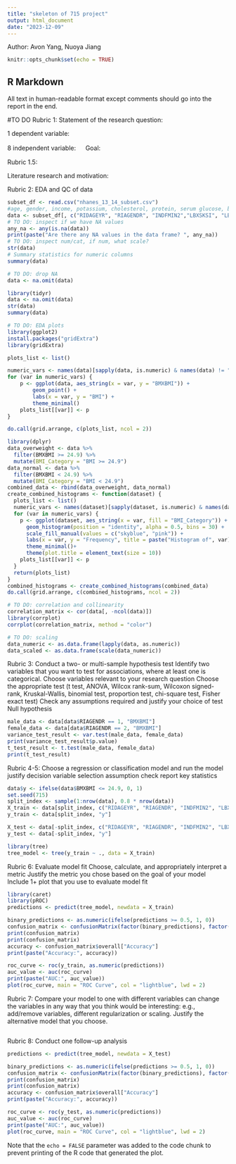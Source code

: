 ```yaml
---
title: "skeleton of 715 project"
output: html_document
date: "2023-12-09"
---
```

Author: Avon Yang, Nuoya Jiang
```r
knitr::opts_chunk$set(echo = TRUE)
```

## R Markdown

All text in human-readable format except comments should go into the report in the end.

#TO DO
Rubric 1: 
Statement of the research question:

1 dependent variable:

8 independent variable:
　 
Goal:

Rubric 1.5:

Literature research and motivation:

Rubric 2: EDA and QC of data
```r
subset_df <- read.csv("nhanes_13_14_subset.csv")
#age, gender, income, potassium, cholesterol, protein, serum glucose, blood sodium, bmi
data <- subset_df[, c("RIDAGEYR", "RIAGENDR", "INDFMIN2","LBXSKSI", "LBXSCH", "LBXSTP", "LBXSGL", "LBXSNASI","BMXBMI")]
# TO DO: inspect if we have NA values
any_na <- any(is.na(data))
print(paste("Are there any NA values in the data frame? ", any_na))
# TO DO: inspect num/cat, if num, what scale?
str(data)
# Summary statistics for numeric columns
summary(data)

# TO DO: drop NA
data <- na.omit(data)

library(tidyr)
data <- na.omit(data)
str(data)
summary(data)
```


```r
# TO DO: EDA plots
library(ggplot2)
install.packages("gridExtra")
library(gridExtra)

plots_list <- list()

numeric_vars <- names(data)[sapply(data, is.numeric) & names(data) != "BMXBMI"]
for (var in numeric_vars) {
    p <- ggplot(data, aes_string(x = var, y = "BMXBMI")) + 
        geom_point() +
        labs(x = var, y = "BMI") +
        theme_minimal()
    plots_list[[var]] <- p
}

do.call(grid.arrange, c(plots_list, ncol = 2))

```

```r
library(dplyr)
data_overweight <- data %>% 
  filter(BMXBMI >= 24.9) %>% 
  mutate(BMI_Category = "BMI >= 24.9")
data_normal <- data %>% 
  filter(BMXBMI < 24.9) %>% 
  mutate(BMI_Category = "BMI < 24.9")
combined_data <- rbind(data_overweight, data_normal)
create_combined_histograms <- function(dataset) {
  plots_list <- list()
  numeric_vars <- names(dataset)[sapply(dataset, is.numeric) & names(dataset) != "BMXBMI"]
  for (var in numeric_vars) {
    p <- ggplot(dataset, aes_string(x = var, fill = "BMI_Category")) + 
      geom_histogram(position = "identity", alpha = 0.5, bins = 30) +
      scale_fill_manual(values = c("skyblue", "pink")) +
      labs(x = var, y = "Frequency", title = paste("Histogram of", var)) +
      theme_minimal()+
      theme(plot.title = element_text(size = 10)) 
    plots_list[[var]] <- p
  }
  return(plots_list)
}
combined_histograms <- create_combined_histograms(combined_data)
do.call(grid.arrange, c(combined_histograms, ncol = 2))
```

```r
# TO DO: correlation and collinearity
correlation_matrix <- cor(data[, -ncol(data)])
library(corrplot)
corrplot(correlation_matrix, method = "color")
```


```r
# TO DO: scaling
data_numeric <- as.data.frame(lapply(data, as.numeric))
data_scaled <- as.data.frame(scale(data_numeric))
```

Rubric 3: 
Conduct a two- or multi-sample hypothesis test
Identify two variables that you want to test for associations, where
at least one is categorical. Choose variables relevant to your
research question
Choose the appropriate test (t test, ANOVA, Wilcox rank-sum,
Wilcoxon signed-rank, Kruskal-Wallis, binomial test, proportion test,
chi-square test, Fisher exact test)
Check any assumptions required and justify your choice of test
Null hypothesis
```r
male_data <- data[data$RIAGENDR == 1, "BMXBMI"]
female_data <- data[data$RIAGENDR == 2, "BMXBMI"]
variance_test_result <- var.test(male_data, female_data)
print(variance_test_result$p.value)
t_test_result <- t.test(male_data, female_data)
print(t_test_result)
```

Rubric 4-5:
Choose a regression or classification model and run the model
justify decision
variable selection
assumption check
report key statistics
```r
data$y <- ifelse(data$BMXBMI <= 24.9, 0, 1)
set.seed(715)
split_index <- sample(1:nrow(data), 0.8 * nrow(data))
X_train <- data[split_index, c("RIDAGEYR", "RIAGENDR", "INDFMIN2", "LBXSKSI", "LBXSCH", "LBXSTP", "LBXSGL", "LBXSNASI")]
y_train <- data[split_index, "y"]

X_test <- data[-split_index, c("RIDAGEYR", "RIAGENDR", "INDFMIN2", "LBXSKSI", "LBXSCH", "LBXSTP", "LBXSGL", "LBXSNASI")]
y_test <- data[-split_index, "y"]
```


```r
library(tree)
tree_model <- tree(y_train ~ ., data = X_train)


```

Rubric 6: 
Evaluate model fit
Choose, calculate, and appropriately interpret a metric
Justify the metric you chose based on the goal of your model
Include 1+ plot that you use to evaluate model fit
```r
library(caret)
library(pROC)
predictions <- predict(tree_model, newdata = X_train)

binary_predictions <- as.numeric(ifelse(predictions >= 0.5, 1, 0))
confusion_matrix <- confusionMatrix(factor(binary_predictions), factor(y_train))
print(confusion_matrix)
print(confusion_matrix)
accuracy <- confusion_matrix$overall["Accuracy"]
print(paste("Accuracy:", accuracy))

roc_curve <- roc(y_train, as.numeric(predictions))
auc_value <- auc(roc_curve)
print(paste("AUC:", auc_value))
plot(roc_curve, main = "ROC Curve", col = "lightblue", lwd = 2)
```

Rubric 7:
Compare your model to one with different variables
can change the variables in any way that you think would be
interesting: e.g., add/remove variables, different regularization or
scaling. Justify the alternative model that you choose.
```r

```

Rubric 8:
Conduct one follow-up analysis
```r
predictions <- predict(tree_model, newdata = X_test)

binary_predictions <- as.numeric(ifelse(predictions >= 0.5, 1, 0))
confusion_matrix <- confusionMatrix(factor(binary_predictions), factor(y_test))
print(confusion_matrix)
print(confusion_matrix)
accuracy <- confusion_matrix$overall["Accuracy"]
print(paste("Accuracy:", accuracy))

roc_curve <- roc(y_test, as.numeric(predictions))
auc_value <- auc(roc_curve)
print(paste("AUC:", auc_value))
plot(roc_curve, main = "ROC Curve", col = "lightblue", lwd = 2)
```


Note that the `echo = FALSE` parameter was added to the code chunk to prevent printing of the R code that generated the plot.
